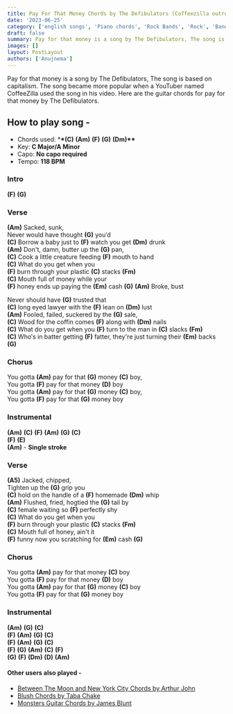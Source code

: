 ```yaml
---
title: Pay For That Money Chords by The Defibulators (Coffeezilla outro song)
date: '2023-06-25'
category: ['english songs', 'Piano chords', 'Rock Bands', 'Rock', 'Bands']
draft: false
summary: Pay for that money is a song by The Defibulators, The song is based on capitalism. The song became more popular when a YouTuber named CoffeeZilla used the song in his video. Here are the guitar chords for pay for that money by The Defibulators.
images: []
layout: PostLayout
authors: ['Anujnema']
---
```


Pay for that money is a song by The Defibulators, The song is based on capitalism. The song became more popular when a YouTuber named CoffeeZilla used the song in his video. Here are the guitar chords for pay for that money by The Defibulators.

## How to play song -

- Chords used: \***\*(C)** **(Am)** **(F)** **(G)** **(Dm)\*\***
- Key: **C Major/A Minor**
- Capo: **No capo required**
- Tempo: **118 BPM**

### Intro 

**(F)** **(G)**

### Verse

**(Am)** Sacked, sunk,\
Never would have thought **(G)** you′d\
**(C)** Borrow a baby just to **(F)** watch you get **(Dm)** drunk\
**(Am)** Don't, damn, butter up the **(G)** pan,\
**(C)** Cook a little creature feeding **(F)** mouth to hand\
**(C)** What do you get when you\
**(F)** burn through your plastic **(C)** stacks **(Fm)**\
**(C)** Mouth full of money while your\
**(F)** honey ends up paying the **(Em)** cash **(G)**
**(Am)** Broke, bust

Never should have **(G)** trusted that\
**(C)** long eyed lawyer with the **(F)** lean on **(Dm)** lust\
**(Am)** Fooled, failed, suckered by the **(G)** sale,\
**(C)** Wood for the coffin comes **(F)** along with **(Dm)** nails\
**(C)** What do you get when you **(F)** turn to the man in **(C)** slacks **(Fm)**\
**(C)** Who′s in batter getting **(F)** fatter, they're just turning their **(Em)** backs **(G)**

### Chorus

You gotta **(Am)** pay for that **(G)** money **(C)** boy,\
You gotta **(F)** pay for that money **(D)** boy\
You gotta **(Am)** pay for that **(G)** money **(C)** boy,\
You gotta **(F)** pay for that **(G)** money boy

### Instrumental

**(Am)** **(C)** **(F)** **(Am)** **(G)** **(C)**\
**(F)** **(E)**\
**(Am)** - **Single stroke**

### Verse 

**(A5)** Jacked, chipped,\
Tighten up the **(G)** grip you\
**(C)** hold on the handle of a **(F)** homemade **(Dm)** whip\
**(Am)** Flushed, fried, hogtied the **(G)** tail by\
**(C)** female waiting so **(F)** perfectly shy\
**(C)** What do you get when you\
**(F)** burn through your plastic **(C)** stacks **(Fm)**\
**(C)** Mouth full of honey, ain't it\
**(F)** funny now you scratching for **(Em)** cash **(G)**

### Chorus

You gotta **(Am)** pay for that money **(C)** boy\
You gotta **(F)** pay for that money **(D)** boy\
You gotta **(Am)** pay for that **(G)** money **(C)** boy\
You gotta **(F)** pay for that **(G)** money boy

### Instrumental

**(Am)** **(G)** **(C)**\
**(F)** **(Am)** **(G)** **(C)**\
**(F)** **(Am)** **(G)** **(C)**\
**(F)** **(G)** **(Am)** **(C)** **(F)**\
**(G)** **(F)** **(Dm)** **(D)** **(Am)**

#### Other users also played -

- [Between The Moon and New York City Chords by Arthur John](http://chordsco.com/chords/between-the-moon-and-new-york-city-chords-by-arthur-john)
- [Blush Chords by Taba Chake](https://www.chordsco.com/chords/blush-guitar-chords-by-taba-chake)
- [Monsters Guitar Chords by James Blunt](http://chordsco.com/chords/monsters-guitar-chords-by-james-blunt)
